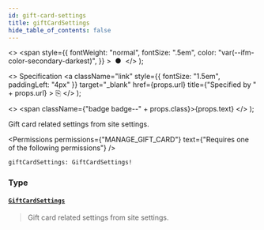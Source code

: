 ```yaml
---
id: gift-card-settings
title: giftCardSettings
hide_table_of_contents: false
---
```


  <>
    <span
      style={{
        fontWeight: "normal",
        fontSize: ".5em",
        color: "var(--ifm-color-secondary-darkest)",
      }}
    >
      &nbsp;●&nbsp;
    </span>
  </>
);

  <>
    Specification
    <a
      className="link"
      style={{ fontSize: "1.5em", paddingLeft: "4px" }}
      target="\_blank"
      href={props.url}
      title={"Specified by " + props.url}
    >
      ⎘
    </a>
  </>
);

  <>
    <span className={"badge badge--" + props.class}>{props.text}</span>
  </>
);

Gift card related settings from site settings.

<Permissions
  permissions={"MANAGE_GIFT_CARD"}
  text={"Requires one of the following permissions"}
/>

```graphql
giftCardSettings: GiftCardSettings!
```

### Type

#### [`GiftCardSettings`](../../../api-reference/miscellaneous/objects/gift-card-settings) <Badge class="secondary" text="object"/>

> Gift card related settings from site settings.

